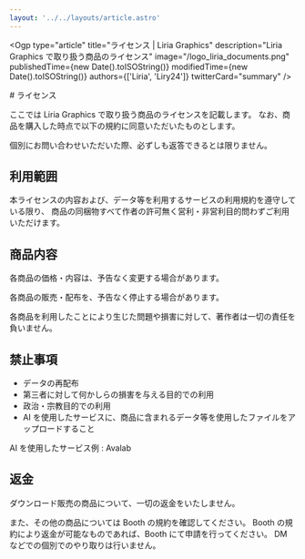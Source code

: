 ```yaml
---
layout: '../../layouts/article.astro'
---
```



<Ogp
    type="article"
    title="ライセンス | Liria Graphics"
    description="Liria Graphics で取り扱う商品のライセンス"
    image="/logo_liria_documents.png"
    publishedTime={new Date().toISOString()}
    modifiedTime={new Date().toISOString()}
    authors={['Liria', 'Liry24']}
    twitterCard="summary"
/>

<div class="text-base prose">
# ライセンス

ここでは Liria Graphics で取り扱う商品のライセンスを記載します。
なお、商品を購入した時点で以下の規約に同意いただいたものとします。

個別にお問い合わせいただいた際、必ずしも返答できるとは限りません。

## 利用範囲

本ライセンスの内容および、データ等を利用するサービスの利用規約を遵守している限り、
商品の同梱物すべて作者の許可無く営利・非営利目的問わずご利用いただけます。

## 商品内容

各商品の価格・内容は、予告なく変更する場合があります。

各商品の販売・配布を、予告なく停止する場合があります。

各商品を利用したことにより生じた問題や損害に対して、著作者は一切の責任を負いません。

## 禁止事項

-   データの再配布
-   第三者に対して何かしらの損害を与える目的での利用
-   政治・宗教目的での利用
-   AI を使用したサービスに、商品に含まれるデータ等を使用したファイルをアップロードすること

<Card type="info">AI を使用したサービス例 : Avalab</Card>

## 返金

ダウンロード販売の商品について、一切の返金をいたしません。

また、その他の商品については Booth の規約を確認してください。
Booth の規約により返金が可能なものであれば、Booth にて申請を行ってください。
DM などでの個別でのやり取りは行いません。

</div>
